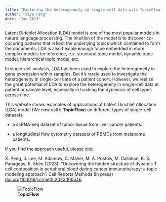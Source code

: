```yaml
---
title: "Exploring the heterogeneity in single-cell data with TopicFlow, a topic modeling approach"
author: "Xiyu Peng"
date: "Jan 2023"
---
```


Latent Dirichlet Allocation (LDA) model is one of the most popular models in nature language processing. 
The intuition of the model is to discover co-occuring patterns that reflect the underlying topics which combined to form the documents.
LDA is also flexible enough to be embedded in more complex models for inference, e.x. structural topic model, dynamic topic model, hierarchical topic model, etc.

In single-cell analysis, LDA has been used to explore the heterogeneity in gene expression within samples. But it's rarely used to investigate the heterogeneity in single-cell data of a patient cohort.
However, we realize the great potential of LDA to explore the heterogeneity in single-cell data at patient or sample level, especially in tracking the dynamics of cell types across time.

This website shows examples of applications of Latent Dirichlet Allocation (LDA) model (We now call it **TopicFlow**) on different types of single-cell datasets.

- a scRNA-seq dataset of tumor tissue from liver cancer patients.  

- a longitudinal flow cytometry datasets of PBMCs from melanoma patients. 


If you find the approach useful, please cite: 

X. Peng, J. Lee, M. Adamow, C. Maher, M. A. Postow, M. Callahan, K. S.
Panageas, R. Shen (2023). “Uncovering the hidden structure of dynamic T cell
composition in peripheral blood during cancer immunotherapy: a topic modeling
approach”. Cell Reports Methods (In press) [doi.org/10.1016/j.crmeth.2023.100546](https://doi.org/10.1016/j.crmeth.2023.100546)



![**TopicFlow**](TopicFlow.png)
